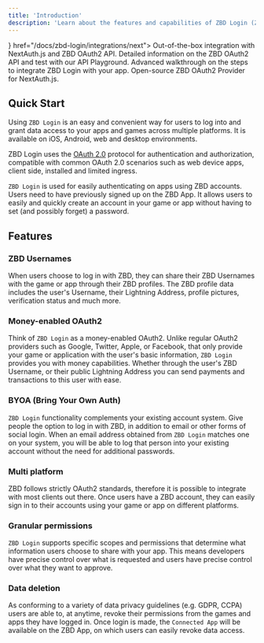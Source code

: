 ```yaml
---
title: 'Introduction'
description: 'Learn about the features and capabilities of ZBD Login (ZBD OAuth2 API).'
---
```


<CardGroup cols={2}>
  <Card title="Next.js + ZBD Login" icon={<svg className="h-6 w-6" height="1024pt" viewBox=".5 -.2 1023 1024.1" width="1024pt" xmlns="http://www.w3.org/2000/svg"><path d="m478.5.6c-2.2.2-9.2.9-15.5 1.4-145.3 13.1-281.4 91.5-367.6 212-48 67-78.7 143-90.3 223.5-4.1 28.1-4.6 36.4-4.6 74.5s.5 46.4 4.6 74.5c27.8 192.1 164.5 353.5 349.9 413.3 33.2 10.7 68.2 18 108 22.4 15.5 1.7 82.5 1.7 98 0 68.7-7.6 126.9-24.6 184.3-53.9 8.8-4.5 10.5-5.7 9.3-6.7-.8-.6-38.3-50.9-83.3-111.7l-81.8-110.5-102.5-151.7c-56.4-83.4-102.8-151.6-103.2-151.6-.4-.1-.8 67.3-1 149.6-.3 144.1-.4 149.9-2.2 153.3-2.6 4.9-4.6 6.9-8.8 9.1-3.2 1.6-6 1.9-21.1 1.9h-17.3l-4.6-2.9c-3-1.9-5.2-4.4-6.7-7.3l-2.1-4.5.2-200.5.3-200.6 3.1-3.9c1.6-2.1 5-4.8 7.4-6.1 4.1-2 5.7-2.2 23-2.2 20.4 0 23.8.8 29.1 6.6 1.5 1.6 57 85.2 123.4 185.9s157.2 238.2 201.8 305.7l81 122.7 4.1-2.7c36.3-23.6 74.7-57.2 105.1-92.2 64.7-74.3 106.4-164.9 120.4-261.5 4.1-28.1 4.6-36.4 4.6-74.5s-.5-46.4-4.6-74.5c-27.8-192.1-164.5-353.5-349.9-413.3-32.7-10.6-67.5-17.9-106.5-22.3-9.6-1-75.7-2.1-84-1.3zm209.4 309.4c4.8 2.4 8.7 7 10.1 11.8.8 2.6 1 58.2.8 183.5l-.3 179.8-31.7-48.6-31.8-48.6v-130.7c0-84.5.4-132 1-134.3 1.6-5.6 5.1-10 9.9-12.6 4.1-2.1 5.6-2.3 21.3-2.3 14.8 0 17.4.2 20.7 2z"></path><path d="m784.3 945.1c-3.5 2.2-4.6 3.7-1.5 2 2.2-1.3 5.8-4 5.2-4.1-.3 0-2 1-3.7 2.1zm-6.9 4.5c-1.8 1.4-1.8 1.5.4.4 1.2-.6 2.2-1.3 2.2-1.5 0-.8-.5-.6-2.6 1.1zm-5 3c-1.8 1.4-1.8 1.5.4.4 1.2-.6 2.2-1.3 2.2-1.5 0-.8-.5-.6-2.6 1.1zm-5 3c-1.8 1.4-1.8 1.5.4.4 1.2-.6 2.2-1.3 2.2-1.5 0-.8-.5-.6-2.6 1.1zm-7.6 4c-3.8 2-3.6 2.8.2.9 1.7-.9 3-1.8 3-2 0-.7-.1-.6-3.2 1.1z"></path></svg>} href="/docs/zbd-login/integrations/next">
    Out-of-the-box integration with NextAuth.js and ZBD OAuth2 API.
  </Card>
  <Card title="API Reference" icon="code" color="#000" href="/api-reference/oauth2/authorization">
    Detailed information on the ZBD OAuth2 API and test with our API Playground.
  </Card>
  <Card title="Guides & Walkthrougths" icon="bookmark" color="#000" href="/docs/zbd-login/walkthrough">
    Advanced walkthrough on the steps to integrate ZBD Login with your app.
  </Card>
  <Card title="next-auth-zbd-provider" icon="github" color="#000" href="https://github.com/zebedeeio/next-auth-zbd-provider">
    Open-source ZBD OAuth2 Provider for NextAuth.js.
  </Card>
</CardGroup>

## Quick Start

Using `ZBD Login` is an easy and convenient way for users to log into and grant data access to your apps and games across multiple platforms. It is available on iOS, Android, web and desktop environments.

ZBD Login uses the [OAuth 2.0](https://oauth.net/2/) protocol for authentication and authorization, compatible with common OAuth 2.0 scenarios such as web device apps, client side, installed and limited ingress.

`ZBD Login` is used for easily authenticating on apps using ZBD accounts. Users need to have previously signed up on the ZBD App. It allows users to easily and quickly create an account in your game or app without having to set (and possibly forget) a password.

## Features

### ZBD Usernames

When users choose to log in with ZBD, they can share their ZBD Usernames with the game or app through their ZBD profiles. The ZBD profile data includes the user's Username, their Lightning Address, profile pictures, verification status and much more.

### Money-enabled OAuth2

Think of `ZBD Login` as a money-enabled OAuth2. Unlike regular OAuth2 providers such as Google, Twitter, Apple, or Facebook, that only provide your game or application with the user's basic information, `ZBD Login` provides you with money capabilities. Whether through the user's ZBD Username, or their public Lightning Address you can send payments and transactions to this user with ease.

### BYOA (Bring Your Own Auth)

`ZBD Login` functionality complements your existing account system. Give people the option to log in with ZBD, in addition to email or other forms of social login. When an email address obtained from `ZBD Login` matches one on your system, you will be able to log that person into your existing account without the need for additional passwords.

### Multi platform

ZBD follows strictly OAuth2 standards, therefore it is possible to integrate with most clients out there. Once users have a ZBD account, they can easily sign in to their accounts using your game or app on different platforms.

### Granular permissions

`ZBD Login` supports specific scopes and permissions that determine what information users choose to share with your app. This means developers have precise control over what is requested and users have precise control over what they want to approve.

### Data deletion

As conforming to a variety of data privacy guidelines (e.g. GDPR, CCPA) users are able to, at anytime, revoke their permissions from the games and apps they have logged in. Once login is made, the `Connected App` will be available on the ZBD App, on which users can easily revoke data access.